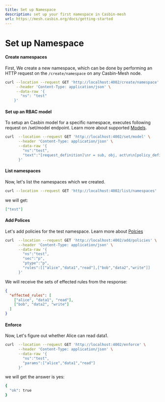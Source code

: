 ```yaml
---
title: Set up Namespace
description: set up your first namespace in Casbin-mesh
url: https://mesh.casbin.org/docs/getting-started
---
```


# Set up Namespace

#### Create namespaces
First, We create a new namespace, which can be done by performing an HTTP request on the `/create/namespace` on any Casbin-Mesh node.


```bash
curl --location --request GET 'http://localhost:4002/create/namespace' \
     --header 'Content-Type: application/json' \
     --data-raw '{
       "ns": "test"
    }'
```

#### Set up an RBAC model
To setup an Casbin model for a specific namespace, executes following request on /set/model endpoint. Learn more about supported [Models](https://casbin.org/docs/en/supported-models).
```bash
curl  --location --request GET 'http://localhost:4002/set/model' \
      --header 'Content-Type: application/json' \
      --data-raw '{
        "ns":"test",
        "text":"[request_definition]\nr = sub, obj, act\n\n[policy_definition]\np = sub, obj, act\n\n[role_definition]\ng = _, _\n\n[policy_effect]\ne = some(where (p.eft == allow))\n\n[matchers]\nm = g(r.sub, p.sub) && r.obj == p.obj && r.act == p.act"
      }'
```

#### List namespaces
Now, let's list the namespaces which we created.
```bash
curl --location --request GET 'http://localhost:4002/list/namespaces'
```
we will get:
```json
["test"]
```

#### Add Polices
Let's add policies for the test namespace. Learn more about [Polcies](https://github.com/casbin/casbin-mesh/blob/main)
```bash
curl  --location --request GET 'http://localhost:4002/add/policies' \
      --header 'Content-Type: application/json' \
      --data-raw '{
        "ns":"test",
        "sec":"p",
        "ptype":"p",
        "rules":[["alice","data1","read"],["bob","data2","write"]]
      }'
```
We will receive the sets of effected rules from the response:
```json
{
  "effected_rules": [
    ["alice", "data1", "read"],
    ["bob", "data2", "write"]
  ]
}
```

#### Enforce
Now, Let's figure out whether Alice can read data1.

```bash
curl  --location --request GET 'http://localhost:4002/enforce' \
      --header 'Content-Type: application/json' \
      --data-raw '{
        "ns":"test",
        "params":["alice","data1","read"]
      }'
```
we will get the answer is yes:
```bash
{
  "ok": true
}
```






